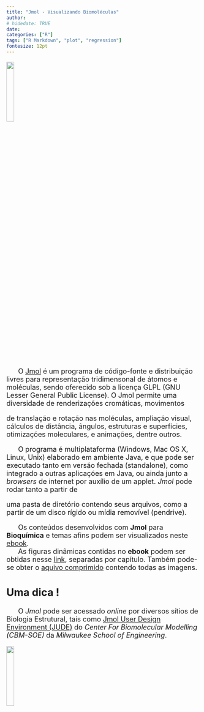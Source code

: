 ```yaml
---
title: "Jmol - Visualizando Biomoléculas"
author: 
# hidedate: TRUE
date:  
categories: ["R"]
tags: ["R Markdown", "plot", "regression"]
fontesize: 12pt
---
```

<font size="4">

![](jmol.png){width=20%}

|       O [Jmol](http://jmol.sourceforge.net/) é um programa de código-fonte e distribuição livres para representação tridimensonal de átomos e moléculas, sendo oferecido sob a licença GLPL (GNU Lesser General Public License). O Jmol permite uma diversidade de renderizações cromáticas, movimentos
de translação e rotação nas moléculas, ampliação visual, cálculos de distância, ângulos, estruturas e superfícies, otimizações moleculares, e animações, dentre outros.

|       O programa é multiplataforma (Windows, Mac OS X, Linux, Unix) elaborado em ambiente Java, e que pode ser executado tanto em versão fechada (standalone), como integrado a outras aplicações em Java, ou ainda junto a *browsers* de internet por auxílio de um applet. *Jmol* pode rodar tanto a partir de
uma pasta de diretório contendo seus arquivos, como a partir de um disco rígido ou mídia removível (pendrive).

|       Os conteúdos desenvolvidos com **Jmol** para **Bioquímica** e temas afins podem ser visualizados neste [ebook](.\BioqEstrutJmol.pdf).
|       As figuras dinâmicas contidas no **ebook** podem ser obtidas nesse [link](.\figBook\figuras.html), separadas por capítulo. Também pode-se obter o [aquivo comprimido](.\figBook.zip) contendo todas as imagens.

## Uma dica ! ## 

|       O *Jmol* pode ser acessado *online* por diversos sítios de Biologia Estrutural, tais como [Jmol User Design Environment (JUDE)](https://cbm.msoe.edu/modelingResources/jmolUserDesignEnvironment/#forward){target="\_blank"} do *Center For Biomolecular Modelling (CBM-SOE)* da *Milwaukee School of Engineering*.

![](jmol2.png){width=20%}


</font>
